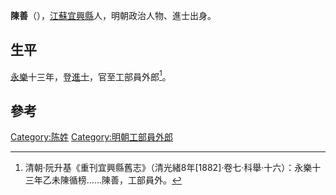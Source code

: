 {{Otheruses|other=名为陳善的其他人物|陳善}}

'''陳善'''（{{bd|？||？||}}），[[江蘇|江蘇]][[宜興縣|宜興縣]]人，明朝政治人物、進士出身。

== 生平 ==
[[永樂|永樂]]十三年，登[[進士|進士]]，官至工部員外郎<ref>清朝·阮升基《重刊宜興縣舊志》（清光緒8年[1882]·卷七·科舉·十六）：永樂十三年乙未陳循榜……陳善，工部員外。</ref>。

==參考==
{{reflist}}

{{永樂十三年乙未科殿試金榜}}

{{Authority control}}

{{DEFAULTSORT:}}
[[Category:陈姓|Category:陈姓]]
[[Category:明朝工部員外郎|Category:明朝工部員外郎]]


{{明朝人物小作品}}